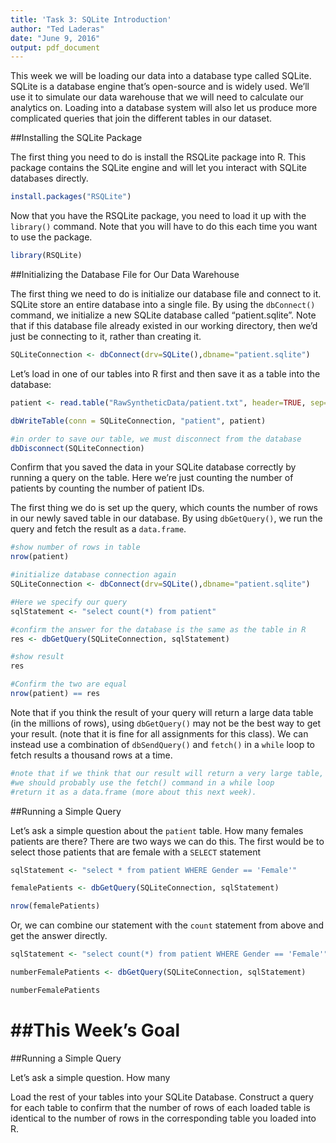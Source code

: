 ```yaml
---
title: 'Task 3: SQLite Introduction'
author: "Ted Laderas"
date: "June 9, 2016"
output: pdf_document
---
```


This week we will be loading our data into a database type called SQLite. SQLite is a database engine that's open-source and is widely used. We'll use it to simulate our data warehouse that we will need to calculate our analytics on. Loading into a database system will also let us produce more complicated queries that join the different tables in our dataset. 

##Installing the SQLite Package

The first thing you need to do is install the RSQLite package into R. This package contains the SQLite engine and will let you interact with SQLite databases directly.

```r
install.packages("RSQLite")
```

Now that you have the RSQLite package, you need to load it up with the `library()` command. Note that you will have to do this each time you want to use the package.

```r
library(RSQLite)
```

##Initializing the Database File for Our Data Warehouse

The first thing we need to do is initialize our database file and connect to it. SQLite store an entire database into a single file. By using the `dbConnect()` command, we initialize a new SQLite database called "patient.sqlite". Note that if this database file already existed in our working directory, then we'd just be connecting to it, rather than creating it.

```r
SQLiteConnection <- dbConnect(drv=SQLite(),dbname="patient.sqlite")
```

Let's load in one of our tables into R first and then save it as a table into the database:

```r
patient <- read.table("RawSyntheticData/patient.txt", header=TRUE, sep="|")

dbWriteTable(conn = SQLiteConnection, "patient", patient)

#in order to save our table, we must disconnect from the database
dbDisconnect(SQLiteConnection)
```

Confirm that you saved the data in your SQLite database correctly by running a query on the table. Here we're just counting the number of patients by counting the number of patient IDs.

The first thing we do is set up the query, which counts the number of rows in our newly saved table in our database. By using `dbGetQuery()`, we run the query and fetch the result as a `data.frame`. 

```r
#show number of rows in table
nrow(patient)

#initialize database connection again
SQLiteConnection <- dbConnect(drv=SQLite(),dbname="patient.sqlite")

#Here we specify our query 
sqlStatement <- "select count(*) from patient"

#confirm the answer for the database is the same as the table in R
res <- dbGetQuery(SQLiteConnection, sqlStatement)

#show result
res

#Confirm the two are equal
nrow(patient) == res
```

Note that if you think the result of your query will return a large data table (in the millions of rows), using `dbGetQuery()` may not be the best way to get your result. (note that it is fine for all assignments for this class).  We can instead use a combination of `dbSendQuery()` and `fetch()` in a `while` loop to fetch results a thousand rows at a time.

```r
#note that if we think that our result will return a very large table, 
#we should probably use the fetch() command in a while loop
#return it as a data.frame (more about this next week).

```

##Running a Simple Query

Let's ask a simple question about the `patient` table. How many females patients are there? There are two ways we can do this. The first would be to select those patients that are female with a `SELECT` statement

```r
sqlStatement <- "select * from patient WHERE Gender == 'Female'"

femalePatients <- dbGetQuery(SQLiteConnection, sqlStatement)

nrow(femalePatients)
```

Or, we can combine our statement with the `count` statement from above and get the answer directly.

```r
sqlStatement <- "select count(*) from patient WHERE Gender == 'Female'"

numberFemalePatients <- dbGetQuery(SQLiteConnection, sqlStatement)

numberFemalePatients
```

##This Week's Goal
=======
##Running a Simple Query

Let's ask a simple question. How many 

Load the rest of your tables into your SQLite Database. Construct a query for each table to confirm that the number of rows of each loaded table is identical to the number of rows in the corresponding table you loaded into R.  

